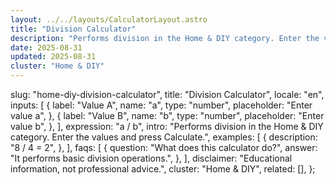 ```yaml
---
layout: ../../layouts/CalculatorLayout.astro
title: "Division Calculator"
description: "Performs division in the Home & DIY category. Enter the values and press Calculate."
date: 2025-08-31
updated: 2025-08-31
cluster: "Home & DIY"
---
```



  slug: "home-diy-division-calculator",
  title: "Division Calculator",
  locale: "en",
  inputs: [
    {
      label: "Value A",
      name: "a",
      type: "number",
      placeholder: "Enter value a",
    },
    {
      label: "Value B",
      name: "b",
      type: "number",
      placeholder: "Enter value b",
    },
  ],
  expression: "a / b",
  intro:
    "Performs division in the Home & DIY category. Enter the values and press Calculate.",
  examples: [
    {
      description: "8 / 4 = 2",
    },
  ],
  faqs: [
    {
      question: "What does this calculator do?",
      answer: "It performs basic division operations.",
    },
  ],
  disclaimer: "Educational information, not professional advice.",
  cluster: "Home & DIY",
  related: [],
};

<Calculator schema={schema} />
